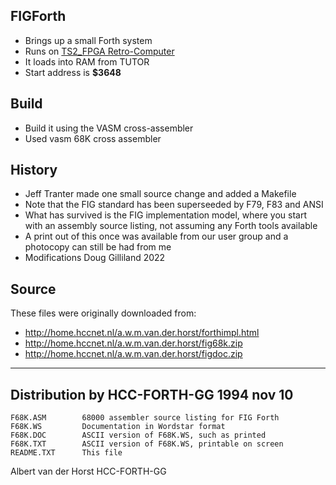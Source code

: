 == FIGForth ==

* Brings up a small Forth system
* Runs on [https://github.com/douggilliland/Retro-Computers/tree/master/68000/TS2_FPGA TS2_FPGA Retro-Computer]
* It loads into RAM from TUTOR
* Start address is '''$3648'''

== Build ==

* Build it using the VASM cross-assembler
* Used vasm 68K cross assembler

== History ==

* Jeff Tranter made one small source change and added a Makefile
* Note that the FIG standard has been superseeded by F79, F83 and ANSI
* What has survived is the FIG implementation model, where you start with an assembly source listing, not assuming any Forth tools available
* A print out of this once was available from our user group and a photocopy can still be had from me
* Modifications Doug Gilliland 2022

== Source ==

These files were originally downloaded from:

* http://home.hccnet.nl/a.w.m.van.der.horst/forthimpl.html
* http://home.hccnet.nl/a.w.m.van.der.horst/fig68k.zip
* http://home.hccnet.nl/a.w.m.van.der.horst/figdoc.zip

------------------------------------------------------------------------

== Distribution by HCC-FORTH-GG     1994 nov 10 ==

<pre>
F68K.ASM        68000 assembler source listing for FIG Forth
F68K.WS         Documentation in Wordstar format
F68K.DOC        ASCII version of F68K.WS, such as printed
F68K.TXT        ASCII version of F68K.WS, printable on screen
README.TXT      This file
</pre>

Albert van der Horst
HCC-FORTH-GG

